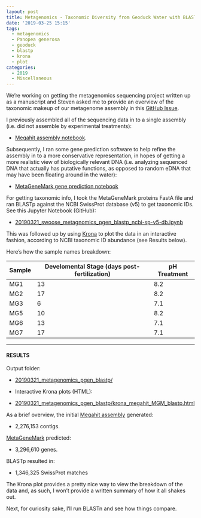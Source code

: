 ```yaml
---
layout: post
title: Metagenomics - Taxonomic Diversity from Geoduck Water with BLASTp and Krona plots
date: '2019-03-25 15:15'
tags:
  - metagenomics
  - Panopea generosa
  - geoduck
  - blastp
  - krona
  - plot
categories:
  - 2019
  - Miscellaneous
---
```

We're working on getting the metagenomics sequencing project written up as a manuscript and Steven asked me to provide an overview of the taxonomic makeup of our metagenome assembly in this [GitHub Issue](https://github.com/RobertsLab/resources/issues/547).

I previously assembled all of the sequencing data in to a single assembly (i.e. did not assemble by experimental treatments):

- [Megahit assembly notebook](https://robertslab.github.io/sams-notebook/2019/01/02/Metagenome-Assembly-P.generosa-Water-Sample-HiSeqX-Data-Using-Megahit.html).

Subsequently, I ran some gene prediction software to help refine the assembly in to a more conservative representation, in hopes of getting a more realistic view of biologically relevant DNA (i.e. analyzing sequenced DNA that actually has putative functions, as opposed to random eDNA that may have been floating around in the water):

- [MetaGeneMark gene prediction notebook](https://robertslab.github.io/sams-notebook/2019/01/03/Gene-Prediction-HiSeqX-Metagenomics-from-Geoduck-Water-Using-MetaGeneMark-on-Mox.html)


For getting taxonomic info, I took the MetaGeneMark proteins FastA file and ran BLASTp against the NCBI SwissProt database (v5) to get taxonomic IDs. See this
Jupyter Notebook (GitHub):

- [20190321_swoose_metagnomics_pgen_blastp_ncbi-sp-v5-db.ipynb](https://github.com/RobertsLab/code/blob/master/notebooks/sam/20190321_swoose_metagnomics_pgen_blastp_ncbi-sp-v5-db.ipynb)

This was followed up by using [Krona](https://github.com/marbl/Krona/wiki) to plot the data in an interactive fashion, according to NCBI taxonomic ID abundance (see Results below).

Here's how the sample names breakdown:

| Sample | Develomental Stage (days post-fertilization) | pH Treatment |
|--------|-------------------------|--------------|
| MG1    | 13                      | 8.2          |
| MG2    | 17                      | 8.2          |
| MG3    | 6                       | 7.1          |
| MG5    | 10                      | 8.2          |
| MG6    | 13                      | 7.1          |
| MG7    | 17                      | 7.1          |

---

#### RESULTS

Output folder:

- [20190321_metagenomics_pgen_blastp/](http://gannet.fish.washington.edu/Atumefaciens/20190321_metagenomics_pgen_blastp/)


- Interactive Krona plots (HTML):

- [20190321_metagenomics_pgen_blastp/krona_megahit_MGM_blastp.html](http://gannet.fish.washington.edu/Atumefaciens/20190321_metagenomics_pgen_blastp/krona_megahit_MGM_blastp.html)

As a brief overview, the initial [Megahit assembly](https://robertslab.github.io/sams-notebook/2019/01/02/Metagenome-Assembly-P.generosa-Water-Sample-HiSeqX-Data-Using-Megahit.html) generated:

- 2,276,153 contigs.

[MetaGeneMark](https://robertslab.github.io/sams-notebook/2019/01/03/Gene-Prediction-HiSeqX-Metagenomics-from-Geoduck-Water-Using-MetaGeneMark-on-Mox.html) predicted:

- 3,296,610 genes.

BLASTp resulted in:

- 1,346,325 SwissProt matches

The Krona plot provides a pretty nice way to view the breakdown of the data and, as such, I won't provide a written summary of how it all shakes out.

Next, for curiosity sake, I'll run BLASTn and see how things compare.
